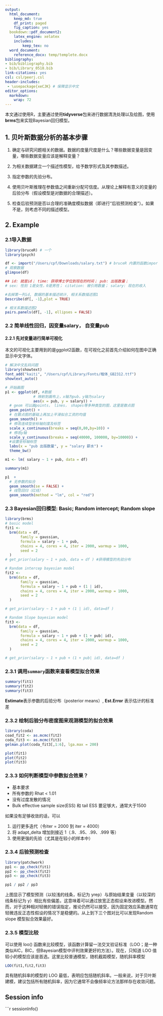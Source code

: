 ```yaml
---
output:
  html_document:
    keep_md: true
    df_print: paged
    fig_caption: yes
  bookdown::pdf_document2:
    latex_engine: xelatex
    includes:
        keep_tex: no
  word_document:
    reference_docx: temp/templete.docx
bibliography:
- bib/bibliography.bib
- bib/Library_0518.bib
link-citations: yes
csl: csl/peerj.csl
header-includes:
 - \usepackage{xeCJK} # 保障显示中文
editor_options: 
  markdown: 
    wrap: 72
---
```


本文通过使用R，主要通过使用**tidyverse**包来进行数据清洗处理以及绘图，使用**brms**包来实现Bayesian回归模型。

## 1. 贝叶斯数据分析的基本步骤

1. 确定与研究问题相关的数据。数据的度量尺度是什么？哪些数据变量是因变量，哪些数据变量应该是解释变量？

2. 为相关数据建立一个描述性模型，给予数学形式及其参数描述。

3. 指定参数的先验分布。

4. 使用贝叶斯推理在参数值之间重新分配可信度。从理论上解释有意义的变量的后验分布（假设模型是对数据的合理描述）。

5. 检查后验预测是否以合理的准确度模拟数据（即进行“后验预测检查”）。如果不是，则考虑不同的描述模型。

## 2. Example 

### 2.1导入数据
```r
library(bruceR) # 一个
library(psych)

df <- import("/Users/cpf/Downloads/salary.txt") # bruceR 内置的函数import，                                                                 # 可以导入csv、excel等多种格式
# 观察数据
glimpse(df) 

## id: 就是id； time: 获得博士学位到现在的时间； pub: 出版数量； 
# sex: 性别 1是女性，0是男性； citation: 被引用数量； salary: 现在的收入

#去掉第一列id, 数据的基本描述统计, 相关系数描述图1
Describe(df[, -1],plot = TRUE) 

# 相关系数描述图2
pairs.panels(df[, -1], ellipses = FALSE)

```

### 2.2 简单线性回归，因变量**salary**， 自变量**pub**

#### 2.2.1 先对变量进行简单可视化

本文的可视化主要用到的是ggplot2函数，在可视化之前首先介绍如何在图中正确显示中文字体。

```r
# 解决中文乱码问题
library(showtext) 
font_add("kaiti", "/Users/cpf/Library/Fonts/楷体_GB2312.ttf")
showtext_auto()

# 开始画图
p1 <- ggplot(df, #数据
             # 映射到画布上，x轴为pub，y轴为salary
             aes(x = pub, y = salary)) +
  # geom 可以画points， lines， shapes等多种类型的图，这里是散点图
  geom_point() +
  # 在散点图的基础上再加上平滑拟合工资的均值
  geom_smooth() +
  # 修改连续型坐标轴刻度及标签
  scale_x_continuous(breaks = seq(0,80,by=10)) +
  # 修改y轴
  scale_y_continuous(breaks = seq(40000, 100000, by=10000)) + 
  #设置坐标轴标签
  labs(x = "pub 出版数量", y = "salary 薪水") +
  theme_bw()

m1 <- lm( salary ~ 1 + pub, data = df)

summary(m1)

p1  +
  # 无参数的拟合
  geom_smooth(se = FALSE) +
  # 线性回归（红线）
  geom_smooth(method = "lm", col = "red")
```

### 2.3 Bayesian回归模型: Basic; Random intercept; Random slope
```r
library(brms)
# basic model 
fit1 <- 
  brm(data = df,
       family = gaussian,
       formula = salary ~ 1 + pub,
       chains = 4, cores = 4, iter = 2000, warmup = 1000,
       seed = 2
  )
# get_prior(salary ~ 1 + pub, data = df ) #获得模型的先验分布

# Random intercep bayesian model 
fit2 <- 
  brm(data = df,
       family = gaussian,
       formula = salary ~ 1 + pub + (1 | id),
       chains = 4, cores = 4, iter = 2000, warmup = 1000,
       seed = 2
  )

# get_prior(salary ~ 1 + pub + (1 | id), data=df )

# Random Slope bayesian model 
fit3 <- 
  brm(data = df,
       family = gaussian,
       formula = salary ~ 1 + pub + (1 + pub| id),
       chains = 4, cores = 4, iter = 2000, warmup = 1000,
       seed = 2
  )

# get_prior(salary ~ 1 + pub + (1 + pub| id), data=df )

```

### 2.3.1 调用`summary`函数来查看模型拟合效果

```r
summary(fit1)
summary(fit2)
summary(fit3)
```

**Estimate**表示参数的后验分布（posterior means）, **Est.Error** 表示估计的标准差

### 2.3.2 绘制后验分布密度图来观测模型的拟合效果

```r
library(coda)
coad_fit2 <- as.mcmc(fit2)
coda_fit3 <- as.mcmc(fit3)
gelman.plot(coda_fit3[,1:6], lga.max = 200)

```

```r
plot(fit1)
plot(fit2)
plot(fit3)
```

### 2.3.3 如何判断模型中参数拟合效果？
- 基本要求
 - 所有参数的 Rhat < 1.01
 - 没有过度发散的情况
 - Bulk effective sample size(ESS) 和 tail ESS 要足够大，通常大于1500

如果没有足够收敛的话，可以

1. 运行更多迭代（令iter = 2000 到 iter = 4000）
2. 将 adapt_delta 增加到接近 1（.9、.95、.99、.999 等）
3. 使用更强的先验（尤其是在较小的样本中）



### 2.3.4 后验预测检查
```r
library(patchwork)
pp1 <- pp_check(fit1)
pp2 <- pp_check(fit2)
pp3 <- pp_check(fit3)

pp1 / pp2 / pp3
```

上图显示了模型预测（以较浅的线条，标记为 yrep）与原始结果变量（以较深的线条标记为 y）相比有些偏差。这意味着可以通过放宽正态假设来改进模型。然而，对于这种相对轻微的错误指定，推论仍然可以接受，因为固定效应系数通常在轻微违反正态性假设的情况下是稳健的。从上到下三个图对比可以发现Random slope 模型拟合效果最好。

### 2.3.5 模型比较


可以使用 loo() 函数来比较模型，该函数计算留一法交叉验证标准（LOO；是一种类似AIC，BIC，但Bayesian模型中评判效果更好的方法）。现在，只知道 LOO 值较小的模型应该是首选。这里比较普通模型，随机截距模型，随机斜率模型

```r
LOO(fit1,fit2,fit3)
```

具有随机斜率的模型的 LOO 最低，表明应包括随机斜率。一般来说，对于贝叶斯建模，建议包括所有随机斜率，因为它通常不会像频率论方法那样存在收敛问题。



## Session info
```r
sessionInfo()
